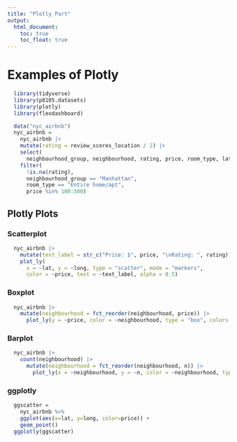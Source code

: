 ```yaml
---
title: "Plotly Part"
output: 
  html_document:
    toc: true
    toc_float: true
---
```


# Examples of Plotly
```r
  library(tidyverse)
  library(p8105.datasets)
  library(plotly)
  library(flexdashboard)
```

```r
  data("nyc_airbnb")
  nyc_airbnb = 
    nyc_airbnb |> 
    mutate(rating = review_scores_location / 2) |>
    select(
      neighbourhood_group, neighbourhood, rating, price, room_type, lat, long) |>
    filter(
      !is.na(rating), 
      neighbourhood_group == "Manhattan",
      room_type == "Entire home/apt",
      price %in% 100:500)
```

## Plotly Plots

### Scatterplot
```r
  nyc_airbnb |>
    mutate(text_label = str_c("Price: $", price, "\nRating: ", rating)) |> 
    plot_ly(
      x = ~lat, y = ~long, type = "scatter", mode = "markers",
      color = ~price, text = ~text_label, alpha = 0.5)
```

### Boxplot
```r
  nyc_airbnb |> 
    mutate(neighbourhood = fct_reorder(neighbourhood, price)) |> 
      plot_ly(y = ~price, color = ~neighbourhood, type = "box", colors = "viridis")
```

### Barplot
```r
  nyc_airbnb |> 
    count(neighbourhood) |> 
      mutate(neighbourhood = fct_reorder(neighbourhood, n)) |> 
        plot_ly(x = ~neighbourhood, y = ~n, color = ~neighbourhood, type = "bar", colors = "viridis")
```

### ggplotly
```r
  ggscatter = 
    nyc_airbnb %>% 
    ggplot(aes(x=lat, y=long, color=price)) +
    geom_point()
  ggplotly(ggscatter)
```



